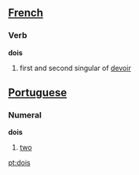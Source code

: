 ==[[French]]==
===Verb===
'''dois'''

#first and second singular of [[devoir]]

==[[Portuguese]]==
===Numeral===
'''dois'''

#[[two]]

[[pt:dois]]